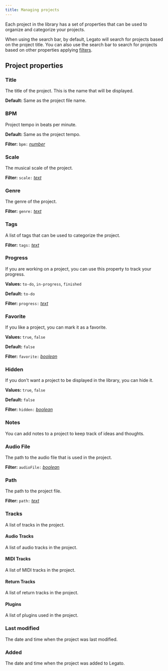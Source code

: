 ```yaml
---
title: Managing projects
---
```

Each project in the library has a set of properties that can be used to organize and categorize your projects.

When using the search bar, by default, Legato will search for projects based on the project title. You can also use the search bar to search for projects based on other properties applying [filters](/legato/search-filters).

## Project properties

### Title

The title of the project. This is the name that will be displayed.

**Default:** Same as the project file name.

### BPM

Project tempo in beats per minute.

**Default:** Same as the project tempo.

**Filter:** `bpm:` [*number*](/legato/search-filters#number)

### Scale

The musical scale of the project.

**Filter:** `scale:` [*text*](/legato/search-filters#text)

### Genre

The genre of the project.

**Filter:** `genre:` [*text*](/legato/search-filters#text)

### Tags

A list of tags that can be used to categorize the project.

**Filter:** `tags:` [*text*](/legato/search-filters#text)

### Progress

If you are working on a project, you can use this property to track your progress.

**Values:** `to-do`, `in-progress`, `finished`

**Default:** `to-do`

**Filter:** `progress:` [*text*](/legato/search-filters#text)

### Favorite

If you like a project, you can mark it as a favorite.

**Values:** `true`, `false`

**Default:** `false`

**Filter:** `favorite:` [*boolean*](/legato/search-filters#boolean)


### Hidden

If you don't want a project to be displayed in the library, you can hide it.

**Values:** `true`, `false`

**Default:** `false`

**Filter:** `hidden:` [*boolean*](/legato/search-filters#boolean)

### Notes

You can add notes to a project to keep track of ideas and thoughts.

### Audio File

The path to the audio file that is used in the project.

**Filter:** `audioFile:` [*boolean*](/legato/search-filters#boolean)

### Path

The path to the project file.

**Filter:** `path:` [*text*](/legato/search-filters#text)

### Tracks

A list of tracks in the project.

#### Audio Tracks

A list of audio tracks in the project.

#### MIDI Tracks

A list of MIDI tracks in the project.

#### Return Tracks

A list of return tracks in the project.

#### Plugins

A list of plugins used in the project.

### Last modified

The date and time when the project was last modified.

### Added

The date and time when the project was added to Legato.
